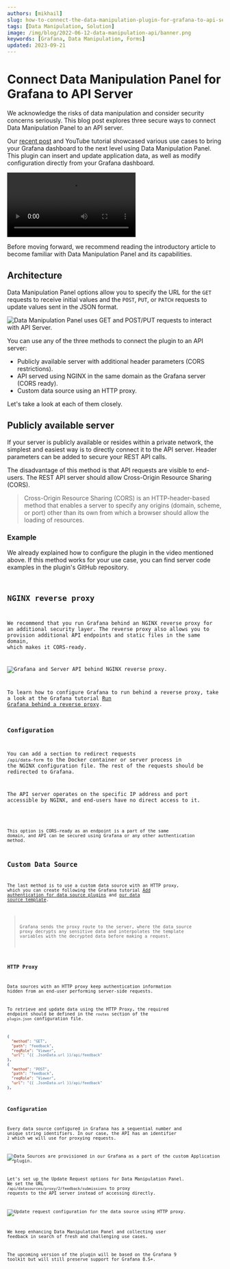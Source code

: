```yaml
---
authors: [mikhail]
slug: how-to-connect-the-data-manipulation-plugin-for-grafana-to-api-server-1abe5f60c904/
tags: [Data Manipulation, Solution]
image: /img/blog/2022-06-12-data-manipulation-api/banner.png
keywords: [Grafana, Data Manipulation, Forms]
updated: 2023-09-21
---
```



# Connect Data Manipulation Panel for Grafana to API Server

We acknowledge the risks of data manipulation and consider security concerns seriously. This blog post explores three secure ways to connect Data Manipulation Panel to an API server.

Our [recent post](/blog/data-manipulation-panel-plugin-for-grafana-97f9af2c67e0) and YouTube tutorial showcased various use cases to bring your Grafana dashboard to the next level using Data Manipulation Panel. This plugin can insert and update application data, as well as modify configuration directly from your Grafana dashboard.

<Video
  src="https://www.youtube.com/embed/DXALVG8GijM"
  title="Manual data entry and user input into dashboard."
/>

Before moving forward, we recommend reading the introductory article to become familiar with Data Manipulation Panel and its capabilities.

## Architecture

Data Manipulation Panel options allow you to specify the URL for the `GET` requests to receive initial values and the `POST`, `PUT`, or `PATCH` requests to update values sent in the JSON format.

<Image
  title="Data Manipulation Panel uses GET and POST/PUT requests to interact with API Server."
  src="/img/blog/2022-06-12-data-manipulation-api/form-api.png"
/>

You can use any of the three methods to connect the plugin to an API server:

- Publicly available server with additional header parameters (CORS restrictions).
- API served using NGINX in the same domain as the Grafana server (CORS ready).
- Custom data source using an HTTP proxy.

Let's take a look at each of them closely.

## Publicly available server

If your server is publicly available or resides within a private network, the simplest and easiest way is to directly connect it to the API server. Header parameters can be added to secure your REST API calls.

The disadvantage of this method is that API requests are visible to end-users. The REST API server should allow Cross-Origin Resource Sharing (CORS).

> Cross-Origin Resource Sharing (CORS) is an HTTP-header-based method that enables a server to specify any origins (domain, scheme, or port) other than its own from which a browser should allow the loading of resources.

### Example

We already explained how to configure the plugin in the video mentioned above. If this method works for your use case, you can find server code examples in the plugin's GitHub repository.

<Code
  url="https://github.com/VolkovLabs/volkovlabs-form-panel/blob/main/server-json/server.ts"
  language="js"
/>

## NGINX reverse proxy

We recommend that you run Grafana behind an NGINX reverse proxy for an additional security layer. The reverse proxy also allows you to provision additional API endpoints and static files in the same domain, which makes it CORS-ready.

<Image
  title="Grafana and Server API behind NGINX reverse proxy."
  src="/img/blog/2022-06-12-data-manipulation-api/form-nginx-api.png"
/>

To learn how to configure Grafana to run behind a reverse proxy, take a look at the Grafana tutorial [Run Grafana behind a reverse proxy](https://grafana.com/tutorials/run-grafana-behind-a-proxy/).

### Configuration

You can add a section to redirect requests `/api/data-form` to the Docker container or server process in the NGINX configuration file. The rest of the requests should be redirected to Grafana.

The API server operates on the specific IP address and port accessible by NGINX, and end-users have no direct access to it.

<Code
  url="https://github.com/VolkovLabs/volkovlabs.io/blob/main/blog/2022-06-12-data-manipulation-api/nginx.conf"
  language="nginx"
/>

This option is CORS-ready as an endpoint is a part of the same domain, and API can be secured using Grafana or any other authentication method.

## Custom Data Source

The last method is to use a custom data source with an HTTP proxy, which you can create following the Grafana tutorial [Add authentication for data source plugins](https://grafana.com/docs/grafana/latest/developers/plugins/add-authentication-for-data-source-plugins/#add-a-dynamic-proxy-route-to-your-plugin) and [our data source template](https://github.com/volkovlabs/volkovlabs-abc-datasource).

> Grafana sends the proxy route to the server, where the data source proxy decrypts any sensitive data and interpolates the template variables with the decrypted data before making a request.

### HTTP Proxy

Data sources with an HTTP proxy keep authentication information hidden from an end-user performing server-side requests.

To retrieve and update data using the HTTP Proxy, the required endpoint should be defined in the `routes` section of the `plugin.json` configuration file.

```json
{
  "method": "GET",
  "path": "feedback",
  "reqRole": "Viewer",
  "url": "{{ .JsonData.url }}/api/feedback"
},
{
  "method": "POST",
  "path": "feedback",
  "reqRole": "Viewer",
  "url": "{{ .JsonData.url }}/api/feedback"
},
```

### Configuration

Every data source configured in Grafana has a sequential number and unique string identifiers. In our case, the API has an identifier `2` which we will use for proxying requests.

<Image
  title="Data Sources are provisioned in our Grafana as a part of the custom Application plugin."
  src="/img/blog/2022-06-12-data-manipulation-api/datasources.png"
/>

Let's set up the Update Request options for Data Manipulation Panel. We set the URL `/api/datasources/proxy/2/feedback/submissions` to proxy requests to the API server instead of accessing directly.

<Image
  title="Update request configuration for the data source using HTTP proxy."
  src="/img/blog/2022-06-12-data-manipulation-api/update.png"
/>

We keep enhancing Data Manipulation Panel and collecting user feedback in search of fresh and challenging use cases.

The upcoming version of the plugin will be based on the Grafana 9 toolkit but will still preserve support for Grafana 8.5+.
